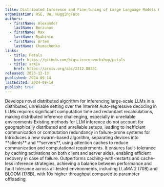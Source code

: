 ```yaml
---
title: Distributed Inference and Fine-tuning of Large Language Models Over The Internet
organisation: HSE, UW, HuggingFace
authors:
  - firstName: Alexander
    lastName: Borzunov
  - firstName: Max
    lastName: Ryabinin
  - firstName: Artem 
    lastName: Chumachenko
links:
  - title: Petals
    href: https://github.com/bigscience-workshop/petals
  - title: arXiv
    href: https://arxiv.org/abs/2312.08361
released: 2023-12-13
published: 2024-09-14
lastEdited: 2024-09-14
publish: true
---
```


<List>
  <ListItem title="Introduction">
    Develops novel distributed algorithm for inferencing large-scale LLMs in a distributed, unreliable setting over the Internet
  </ListItem>
  <ListItem title="Motivation">
    Auto-regressive decoding in LLMs requires significant computation time and redundant recalculations, making distributed inference challenging, especially in unreliable environments
  </ListItem>
  <ListItem title="Problem">
    Existing methods for LLM inference do not account for geographically distributed and unreliable setups, leading to inefficient communication or computation redundancy in failure-prone systems for 
  </ListItem>
  <ListItem title="Methodology">
    Introduces a new swarm-based algorithm, separating devices into **clients** and **servers**, using attention caches to reduce communication and computational requirements. It ensures fault-tolerance by caching activations on both client and server sides, enabling efficient recovery in case of failure.
  </ListItem>
  <ListItem title="Results">
    Outperforms caching-with-restarts and cache-less inference strategies, achieving a balance between performance and fault tolerance across all tested environments, including LLaMA 2 (70B) and BLOOM (176B), with 10x higher throughput compared to parameter offloading
  </ListItem>
</List>
